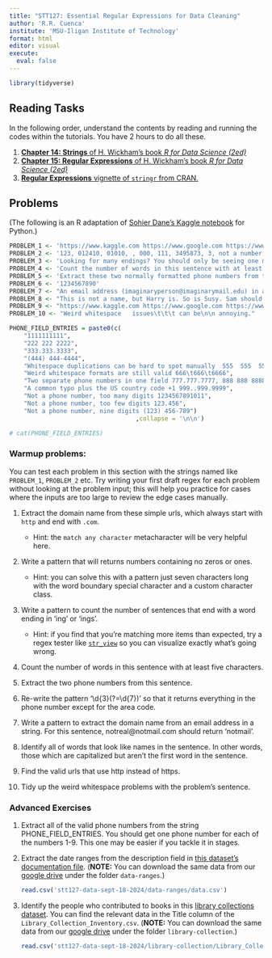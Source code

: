 ```yaml
---
title: "STT127: Essential Regular Expressions for Data Cleaning"
author: 'R.R. Cuenca'
institute: 'MSU-Iligan Institute of Technology'
format: html
editor: visual
execute: 
  eval: false
---
```


```r
library(tidyverse)
```

## Reading Tasks

In the following order, understand the contents by reading and running the codes within the tutorials. You have 2 hours to do all these.

1.  [**Chapter 14: Strings** of H. Wickham's book *R for Data Science (2ed)*](https://r4ds.hadley.nz/strings "https://r4ds.hadley.nz/strings")
2.  [**Chapter 15: Regular Expressions** of H. Wickham's book *R for Data Science (2ed)*](https://r4ds.hadley.nz/regexps "https://r4ds.hadley.nz/regexps")
3.  [**Regular Expressions** vignette of `stringr` from CRAN.](https://cran.r-project.org/web/packages/stringr/vignettes/regular-expressions.html "https://cran.r-project.org/web/packages/stringr/vignettes/regular-expressions.html")

## Problems

(The following is an R adaptation of [Sohier Dane's Kaggle notebook](https://www.kaggle.com/code/sohier/exercises-for-intro-to-regular-expressions) for Python.)

```r
PROBLEM_1 <- 'https://www.kaggle.com https://www.google.com https://www.wikipedia.com'
PROBLEM_2 <- '123, 012410, 01010, , 000, 111, 3495873, 3, not a number!, ...!@$,.'
PROBLEM_3 <- 'Looking for many endings? You should only be seeing one match.'
PROBLEM_4 <- 'Count the number of words in this sentence with at least five characters.'
PROBLEM_5 <- 'Extract these two normally formatted phone numbers from this sentence: (123) 456 7890, 123-456-7890.'
PROBLEM_6 <- '1234567890'
PROBLEM_7 <- "An email address (imaginaryperson@imaginarymail.edu) in a sentence. Don't match Invalid_email@invalid."
PROBLEM_8 <- "This is not a name, but Harry is. So is Susy. Sam should be missed as it's the first word in the sentence."
PROBLEM_9 <- "https://www.kaggle.com https://www.google.com https://www.wikipedia.com http://phishing.com not.a.url gibberish41411 http https www.com"
PROBLEM_10 <- "Weird whitespace   issues\t\t\t can be\n\n annoying."

PHONE_FIELD_ENTRIES = paste0(c(
    "1111111111",
    "222 222 2222",
    "333.333.3333",
    "(444) 444-4444",
    "Whitespace duplications can be hard to spot manually  555  555  5555 ",
    "Weird whitespace formats are still valid 666\t666\t6666",
    "Two separate phone numbers in one field 777.777.7777, 888 888 8888",
    "A common typo plus the US country code +1 999..999.9999",
    "Not a phone number, too many digits 1234567891011",
    "Not a phone number, too few digits 123.456",
    "Not a phone number, nine digits (123) 456-789")
                                   ,collapse = '\n\n')

# cat(PHONE_FIELD_ENTRIES)
```

### **Warmup problems:**

You can test each problem in this section with the strings named like `PROBLEM_1`, `PROBLEM_2` etc. Try writing your first draft regex for each problem without looking at the problem input; this will help you practice for cases where the inputs are too large to review the edge cases manually.

1.  Extract the domain name from these simple urls, which always start with `http` and end with `.com`.

    -   Hint: the `match any character` metacharacter will be very helpful here.

2.  Write a pattern that will returns numbers containing no zeros or ones.

    -   Hint: you can solve this with a pattern just seven characters long with the word boundary special character and a custom character class.

3.  Write a pattern to count the number of sentences that end with a word ending in 'ing' or 'ings'.

    -   Hint: if you find that you're matching more items than expected, try a regex tester like [`str_view`](https://stringr.tidyverse.org/reference/str_view.html "https://stringr.tidyverse.org/reference/str_view.html") so you can visualize exactly what's going wrong.

4.  Count the number of words in this sentence with at least five characters.

5.  Extract the two phone numbers from this sentence.

6.  Re-write the pattern '\\d{3}(?=\\d{7})' so that it returns everything in the phone number except for the area code.

7.  Write a pattern to extract the domain name from an email address in a string. For this sentence, notreal\@notmail.com should return 'notmail'.

8.  Identify all of words that look like names in the sentence. In other words, those which are capitalized but aren't the first word in the sentence.

9.  Find the valid urls that use http instead of https.

10. Tidy up the weird whitespace problems with the problem's sentence.

### **Advanced Exercises**

1.  Extract all of the valid phone numbers from the string PHONE_FIELD_ENTRIES. You should get one phone number for each of the numbers 1-9. This one may be easier if you tackle it in stages.

2.  Extract the date ranges from the description field in [this dataset's documentation file](https://www.kaggle.com/sohier/nber-macrohistory-database/data). (**NOTE:** You can download the same data from our [google drive](https://drive.google.com/drive/folders/1qvuZQP5rzTuu9wO3WXEY0wflLyPnMRu2?usp=sharing) under the folder `data-ranges`.)

    ```r
    read.csv('stt127-data-sept-18-2024/data-ranges/data.csv')
    ```

3.  Identify the people who contributed to books in this [library collections dataset](https://www.kaggle.com/seattle-public-library/seattle-library-checkout-records/data). You can find the relevant data in the Title column of the `Library_Collection_Inventory.csv`. (**NOTE:** You can download the same data from our [google drive](https://drive.google.com/drive/folders/1qvuZQP5rzTuu9wO3WXEY0wflLyPnMRu2?usp=sharing) under the folder `library-collection`.)

    ```r
    read.csv('stt127-data-sept-18-2024/library-collection/Library_Collection_Inventory.csv')
    ```
